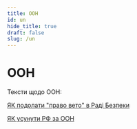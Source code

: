```yaml
---
title: ООН
id: un
hide_title: true
draft: false
slug: /un
---
```


# ООН

Тексти щодо ООН:

[ЯК подолати "право вето" в Раді Безпеки](UN/veto_power)

[ЯК усунути РФ за ООН](UN/how_to_expel_rf_from_un)

